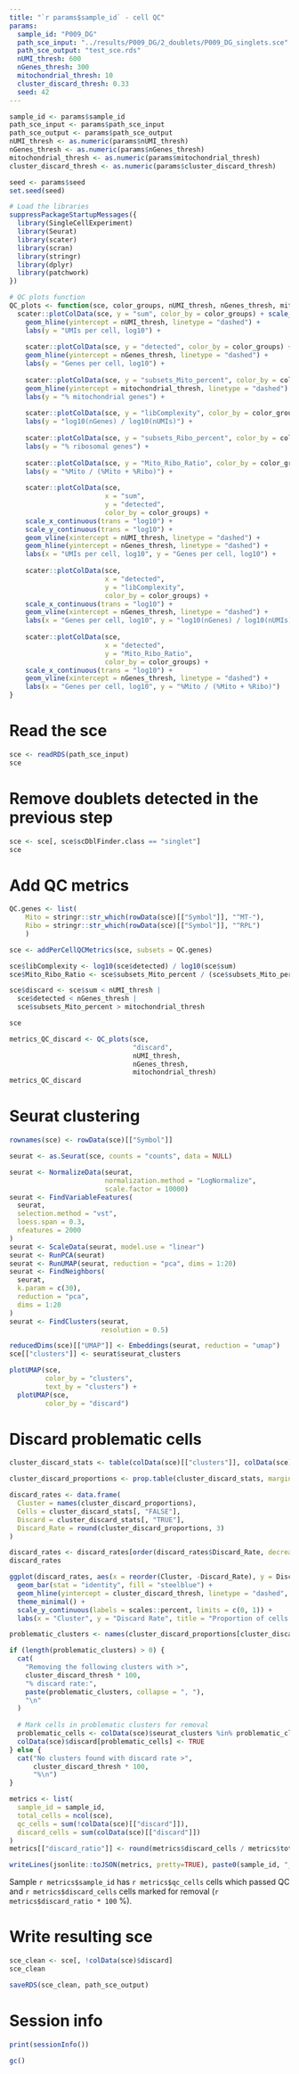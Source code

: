 ```yaml
---
title: "`r params$sample_id` - cell QC"
params:
  sample_id: "P009_DG"
  path_sce_input: "../results/P009_DG/2_doublets/P009_DG_singlets.sce"
  path_sce_output: "test_sce.rds"
  nUMI_thresh: 600
  nGenes_thresh: 300
  mitochondrial_thresh: 10
  cluster_discard_thresh: 0.33
  seed: 42
---
```


```r
sample_id <- params$sample_id
path_sce_input <- params$path_sce_input
path_sce_output <- params$path_sce_output
nUMI_thresh <- as.numeric(params$nUMI_thresh)
nGenes_thresh <- as.numeric(params$nGenes_thresh)
mitochondrial_thresh <- as.numeric(params$mitochondrial_thresh)
cluster_discard_thresh <- as.numeric(params$cluster_discard_thresh)

seed <- params$seed
set.seed(seed)

# Load the libraries
suppressPackageStartupMessages({
  library(SingleCellExperiment)
  library(Seurat)
  library(scater)
  library(scran)
  library(stringr)
  library(dplyr)
  library(patchwork)
})

# QC plots function
QC_plots <- function(sce, color_groups, nUMI_thresh, nGenes_thresh, mitochondrial_thresh) {
  scater::plotColData(sce, y = "sum", color_by = color_groups) + scale_y_continuous(trans = "log10") +
    geom_hline(yintercept = nUMI_thresh, linetype = "dashed") +
    labs(y = "UMIs per cell, log10") +
    
    scater::plotColData(sce, y = "detected", color_by = color_groups) + scale_y_continuous(trans = "log10") +
    geom_hline(yintercept = nGenes_thresh, linetype = "dashed") +
    labs(y = "Genes per cell, log10") +
    
    scater::plotColData(sce, y = "subsets_Mito_percent", color_by = color_groups) + scale_y_continuous(limits = c(0, 100)) +
    geom_hline(yintercept = mitochondrial_thresh, linetype = "dashed") +
    labs(y = "% mitochondrial genes") +
    
    scater::plotColData(sce, y = "libComplexity", color_by = color_groups) +
    labs(y = "log10(nGenes) / log10(nUMIs)") +
    
    scater::plotColData(sce, y = "subsets_Ribo_percent", color_by = color_groups) + scale_y_continuous(limits = c(0, 100)) +
    labs(y = "% ribosomal genes") +
    
    scater::plotColData(sce, y = "Mito_Ribo_Ratio", color_by = color_groups) +
    labs(y = "%Mito / (%Mito + %Ribo)") +
    
    scater::plotColData(sce,
                        x = "sum",
                        y = "detected",
                        color_by = color_groups) +
    scale_x_continuous(trans = "log10") +
    scale_y_continuous(trans = "log10") +
    geom_vline(xintercept = nUMI_thresh, linetype = "dashed") +
    geom_hline(yintercept = nGenes_thresh, linetype = "dashed") +
    labs(x = "UMIs per cell, log10", y = "Genes per cell, log10") +
    
    scater::plotColData(sce,
                        x = "detected",
                        y = "libComplexity",
                        color_by = color_groups) +
    scale_x_continuous(trans = "log10") +
    geom_vline(xintercept = nGenes_thresh, linetype = "dashed") +
    labs(x = "Genes per cell, log10", y = "log10(nGenes) / log10(nUMIs)") +
    
    scater::plotColData(sce,
                        x = "detected",
                        y = "Mito_Ribo_Ratio",
                        color_by = color_groups) +
    scale_x_continuous(trans = "log10") +
    geom_vline(xintercept = nGenes_thresh, linetype = "dashed") +
    labs(x = "Genes per cell, log10", y = "%Mito / (%Mito + %Ribo)")
}
```

# Read the sce

```r
sce <- readRDS(path_sce_input)
sce
```

# Remove doublets detected in the previous step

```r
sce <- sce[, sce$scDblFinder.class == "singlet"]
sce
```

# Add QC metrics

```r
QC.genes <- list(
    Mito = stringr::str_which(rowData(sce)[["Symbol"]], "^MT-"),
    Ribo = stringr::str_which(rowData(sce)[["Symbol"]], "^RPL")
    )

sce <- addPerCellQCMetrics(sce, subsets = QC.genes)

sce$libComplexity <- log10(sce$detected) / log10(sce$sum)
sce$Mito_Ribo_Ratio <- sce$subsets_Mito_percent / (sce$subsets_Mito_percent + sce$subsets_Ribo_percent)

sce$discard <- sce$sum < nUMI_thresh |
  sce$detected < nGenes_thresh |
  sce$subsets_Mito_percent > mitochondrial_thresh

sce
```

```r
metrics_QC_discard <- QC_plots(sce,
                               "discard",
                               nUMI_thresh,
                               nGenes_thresh,
                               mitochondrial_thresh)
metrics_QC_discard
```

# Seurat clustering

```r
rownames(sce) <- rowData(sce)[["Symbol"]]

seurat <- as.Seurat(sce, counts = "counts", data = NULL)

seurat <- NormalizeData(seurat,
                        normalization.method = "LogNormalize",
                        scale.factor = 10000)
seurat <- FindVariableFeatures(
  seurat,
  selection.method = "vst",
  loess.span = 0.3,
  nfeatures = 2000
)
seurat <- ScaleData(seurat, model.use = "linear")
seurat <- RunPCA(seurat)
seurat <- RunUMAP(seurat, reduction = "pca", dims = 1:20)
seurat <- FindNeighbors(
  seurat,
  k.param = c(30),
  reduction = "pca",
  dims = 1:20
)
seurat <- FindClusters(seurat,
                       resolution = 0.5)
```

```r
reducedDims(sce)[["UMAP"]] <- Embeddings(seurat, reduction = "umap")
sce[["clusters"]] <- seurat$seurat_clusters
```

```r
plotUMAP(sce,
         color_by = "clusters",
         text_by = "clusters") +
  plotUMAP(sce,
         color_by = "discard")
```

# Discard problematic cells

```r
cluster_discard_stats <- table(colData(sce)[["clusters"]], colData(sce)[["discard"]])

cluster_discard_proportions <- prop.table(cluster_discard_stats, margin = 1)[, "TRUE"]

discard_rates <- data.frame(
  Cluster = names(cluster_discard_proportions),
  Cells = cluster_discard_stats[, "FALSE"],
  Discard = cluster_discard_stats[, "TRUE"],
  Discard_Rate = round(cluster_discard_proportions, 3)
)

discard_rates <- discard_rates[order(discard_rates$Discard_Rate, decreasing = TRUE), ]
discard_rates
```

```r
ggplot(discard_rates, aes(x = reorder(Cluster, -Discard_Rate), y = Discard_Rate)) +
  geom_bar(stat = "identity", fill = "steelblue") +
  geom_hline(yintercept = cluster_discard_thresh, linetype = "dashed", color = "firebrick") +
  theme_minimal() +
  scale_y_continuous(labels = scales::percent, limits = c(0, 1)) +
  labs(x = "Cluster", y = "Discard Rate", title = "Proportion of cells to discard by cluster")
```

```r
problematic_clusters <- names(cluster_discard_proportions[cluster_discard_proportions > cluster_discard_thresh])

if (length(problematic_clusters) > 0) {
  cat(
    "Removing the following clusters with >",
    cluster_discard_thresh * 100,
    "% discard rate:",
    paste(problematic_clusters, collapse = ", "),
    "\n"
  )
  
  # Mark cells in problematic clusters for removal
  problematic_cells <- colData(sce)$seurat_clusters %in% problematic_clusters
  colData(sce)$discard[problematic_cells] <- TRUE
} else {
  cat("No clusters found with discard rate >",
      cluster_discard_thresh * 100,
      "%\n")
}
```

```r
metrics <- list(
  sample_id = sample_id,
  total_cells = ncol(sce),
  qc_cells = sum(!colData(sce)[["discard"]]),
  discard_cells = sum(colData(sce)[["discard"]])
)
metrics[["discard_ratio"]] <- round(metrics$discard_cells / metrics$total_cells, 3)

writeLines(jsonlite::toJSON(metrics, pretty=TRUE), paste0(sample_id, "_cell_QC_metrics.json"))
```

Sample `r metrics$sample_id` has `r metrics$qc_cells` cells which passed QC and `r metrics$discard_cells` cells marked for removal (`r metrics$discard_ratio * 100` %).

# Write resulting sce

```r
sce_clean <- sce[, !colData(sce)$discard]
sce_clean
```

```r
saveRDS(sce_clean, path_sce_output)
```

# Session info

```r
print(sessionInfo())
```

```r
gc()
```

